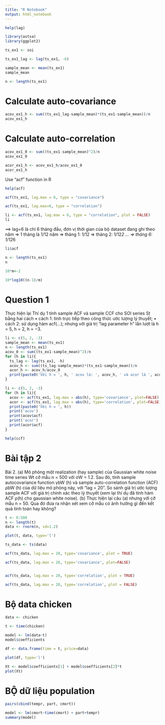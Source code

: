 ```yaml
---
title: "R Notebook"
output: html_notebook
---
```


```r
help(lag)
```

```r
library(astsa)
library(ggplot2)
```

```r
ts_ex1 <- soi
```

```r
ts_ex1_lag <- lag(ts_ex1, -6)
```

```r
sample_mean <- mean(ts_ex1)
sample_mean
```

```r
n <- length(ts_ex1)
```

# Calculate auto-covariance

```r
acov_ex1_h <- sum((ts_ex1_lag-sample_mean)*(ts_ex1-sample_mean))/n
acov_ex1_h
```


# Calculate auto-correlation

```r
acov_ex1_0 <- sum((ts_ex1-sample_mean)^2)/n
acov_ex1_0
```

```r
acor_ex1_h <- acov_ex1_h/acov_ex1_0
acor_ex1_h
```

 Use "acf" function in R

```r
help(acf)
```


```r
acf(ts_ex1, lag.max = 6, type = "covariance")
```

```r
acf(ts_ex1, lag.max=6, type = "correlation")
```

```r
li <- acf(ts_ex1, lag.max = 6, type = "correlation", plot = FALSE)
li
```

==> lag=6 là chỉ 6 tháng đầu, đơn vị thời gian của bộ dataset đang ghi theo năm => 1 tháng là 1/12 năm
=> tháng 1: 1/12
=> tháng 2: 1/12*2
...
=> tháng 6: 1/12*6


```r
li$acf
```

```r
n <- length(ts_ex1)
n
```

```r
10*m<-2
```

```r
10*log10((n-1)/m)
```

# Question 1
Thực hiện lại Thí dụ 1 tính sample ACF và sample CCF cho SOI series St bằng hai cách
• cách 1: tính trực tiếp theo công thức ước lượng lý thuyết;
• cách 2: sử dụng hàm acf(...);
nhưng với giá trị "lag parameter h" lần lượt là h = 5, h = 2, h = −3.

```r
li <- c(5, 2, -3)
sample_mean <- mean(ts_ex1)
n <- length(ts_ex1)
acov_0 <- sum((ts_ex1-sample_mean)^2)/n
for (h in li){
  ts_lag <- lag(ts_ex1, -h)
  acov_h <- sum((ts_lag-sample_mean)*(ts_ex1-sample_mean))/n
  acor_h <- acov_h/acov_0
  print(paste0('Với h = ', h, ' acov là: ', acov_h, ' và acor là ', acor_h))
}

```

```r
li <- c(5, 2, -3)
for (h in li){
  acov <- acf(ts_ex1, lag.max = abs(h), type='covariance', plot=FALSE)
  acor <- acf(ts_ex1, lag.max = abs(h), type='correlation', plot=FALSE)
  print(paste0('Với h = ', h))
  print('acov')
  print(acov$acf)
  print('acor')
  print(acor$acf)
}

```
```r
help(ccf)
```

# Bài tập 2

Bài 2. (a) Mô phỏng một realization (hay sample) của Gaussian white noise time series Wt cỡ mẫu n = 500
với σW = 1.2.
Sau đó, tính sample autocovariance function γbW (h) và sample auto-correlation function (ACF) ρbW (h) của
dữ liệu mô phỏng này, với "lag = 20".
So sánh giá trị ước lượng sample ACF với giá trị chính xác theo lý thuyết (xem lại thí dụ đã tính hàm ACF
ρ(h) cho gaussian white noise).
(b) Thực hiện lại câu (a) nhưng với cỡ mẫu n = 50. Qua đó đưa ra nhận xét xem cỡ mẫu có ảnh hưởng gì
đến kết quả tính toán hay không?


```r
t <- 0:500
n <- length(t)
data <- rnorm(n, sd=1.2)
```

```r
plot(t, data, type='l')
```

```r
ts_data <- ts(data)
```

```r
acf(ts_data, lag.max = 20, type='covariance', plot = TRUE)
```

```r
acf(ts_data, lag.max = 20, type='covariance', plot=FALSE)
```

```r
```

```r
acf(ts_data, lag.max = 20, type='correlation', plot = TRUE)
```

```r
acf(ts_data, lag.max = 20, type='correlation', plot = FALSE)
```

# Bộ data chicken

```r
data <- chicken
```

```r
t <- time(chicken)
```

```r
model <- lm(data~t)
model$coefficients
```

```r
df <- data.frame(time = t, price=data)
```


```r
plot(df, type='l')
```


```r
Xt <- model$coefficients[1] + model$coefficients[2]*t
plot(Xt)
```

# BỘ dữ liệu population


```r
pairs(cbind(tempr, part, cmort))
```

```r
model <- lm(cmort~time(cmort) + part+tempr)
summary(model)
```

